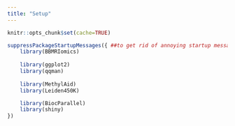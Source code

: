 ```yaml
---
title: "Setup"
---
```


```r
knitr::opts_chunk$set(cache=TRUE)

suppressPackageStartupMessages({ ##to get rid of annoying startup messages (like ours ;)!)
    library(BBMRIomics)
    
    library(ggplot2)    
    library(qqman)
    
    library(MethylAid)
    library(Leiden450K)

    library(BiocParallel)
    library(shiny)
})

```
